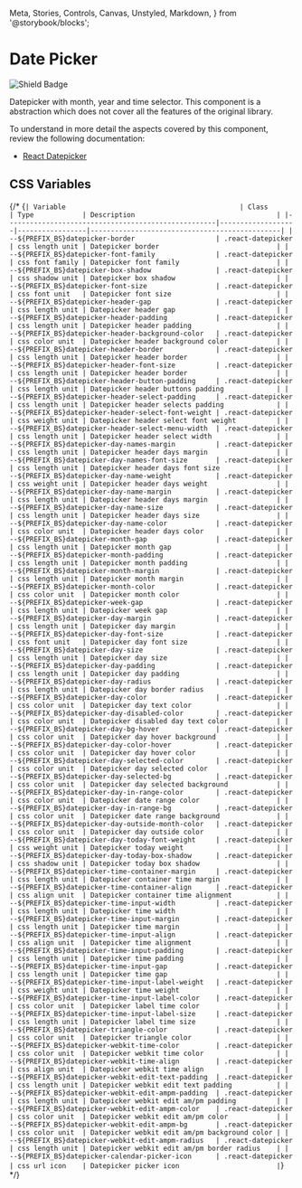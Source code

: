   Meta,
  Stories,
  Controls,
  Canvas,
  Unstyled,
  Markdown,
} from '@storybook/blocks';


<Meta of={DDatePickerStories} />

# Date Picker

![Shield Badge](https://img.shields.io/badge/Abstraction%20Component-4848b7)

Datepicker with month, year and time selector. This component is a abstraction which does
not cover all the features of the original library.

To understand in more detail the aspects covered by this component, review the following documentation:

+ [React Datepicker](https://reactdatepicker.com/)

## CSS Variables
{/*
<Markdown>
  {`
| Variable                                           | Class             | Type            | Description                                   |
|----------------------------------------------------|-------------------|-----------------|-----------------------------------------------|
| --${PREFIX_BS}datepicker-border                    | .react-datepicker | css length unit | Datepicker border                             |
| --${PREFIX_BS}datepicker-font-family               | .react-datepicker | css font family | Datepicker font family                        |
| --${PREFIX_BS}datepicker-box-shadow                | .react-datepicker | css shadow unit | Datepicker box shadow                         |
| --${PREFIX_BS}datepicker-font-size                 | .react-datepicker | css font unit   | Datepicker font size                          |
| --${PREFIX_BS}datepicker-header-gap                | .react-datepicker | css length unit | Datepicker header gap                         |
| --${PREFIX_BS}datepicker-header-padding            | .react-datepicker | css length unit | Datepicker header padding                     |
| --${PREFIX_BS}datepicker-header-background-color   | .react-datepicker | css color unit  | Datepicker header background color            |
| --${PREFIX_BS}datepicker-header-border             | .react-datepicker | css length unit | Datepicker header border                      |
| --${PREFIX_BS}datepicker-header-font-size          | .react-datepicker | css length unit | Datepicker header border                      |
| --${PREFIX_BS}datepicker-header-button-padding     | .react-datepicker | css length unit | Datepicker header buttons padding             |
| --${PREFIX_BS}datepicker-header-select-padding     | .react-datepicker | css length unit | Datepicker header selects padding             |
| --${PREFIX_BS}datepicker-header-select-font-weight | .react-datepicker | css weight unit | Datepicker header select font weight          |
| --${PREFIX_BS}datepicker-header-select-menu-width  | .react-datepicker | css length unit | Datepicker header select width                |
| --${PREFIX_BS}datepicker-day-names-margin          | .react-datepicker | css length unit | Datepicker header days margin                 |
| --${PREFIX_BS}datepicker-day-names-font-size       | .react-datepicker | css length unit | Datepicker header days font size              |
| --${PREFIX_BS}datepicker-day-name-weight           | .react-datepicker | css weight unit | Datepicker header days weight                 |
| --${PREFIX_BS}datepicker-day-name-margin           | .react-datepicker | css length unit | Datepicker header days margin                 |
| --${PREFIX_BS}datepicker-day-name-size             | .react-datepicker | css length unit | Datepicker header days size                   |
| --${PREFIX_BS}datepicker-day-name-color            | .react-datepicker | css color unit  | Datepicker header days color                  |
| --${PREFIX_BS}datepicker-month-gap                 | .react-datepicker | css length unit | Datepicker month gap                          |
| --${PREFIX_BS}datepicker-month-padding             | .react-datepicker | css length unit | Datepicker month padding                      |
| --${PREFIX_BS}datepicker-month-margin              | .react-datepicker | css length unit | Datepicker month margin                       |
| --${PREFIX_BS}datepicker-month-color               | .react-datepicker | css color unit  | Datepicker month color                        |
| --${PREFIX_BS}datepicker-week-gap                  | .react-datepicker | css length unit | Datepicker week gap                           |
| --${PREFIX_BS}datepicker-day-margin                | .react-datepicker | css length unit | Datepicker day margin                         |
| --${PREFIX_BS}datepicker-day-font-size             | .react-datepicker | css font unit   | Datepicker day font size                      |
| --${PREFIX_BS}datepicker-day-size                  | .react-datepicker | css length unit | Datepicker day size                           |
| --${PREFIX_BS}datepicker-day-padding               | .react-datepicker | css length unit | Datepicker day padding                        |
| --${PREFIX_BS}datepicker-day-radius                | .react-datepicker | css length unit | Datepicker day border radius                  |
| --${PREFIX_BS}datepicker-day-color                 | .react-datepicker | css color unit  | Datepicker day text color                     |
| --${PREFIX_BS}datepicker-day-disabled-color        | .react-datepicker | css color unit  | Datepicker disabled day text color            |
| --${PREFIX_BS}datepicker-day-bg-hover              | .react-datepicker | css color unit  | Datepicker day hover background               |
| --${PREFIX_BS}datepicker-day-color-hover           | .react-datepicker | css color unit  | Datepicker day hover color                    |
| --${PREFIX_BS}datepicker-day-selected-color        | .react-datepicker | css color unit  | Datepicker day selected color                 |
| --${PREFIX_BS}datepicker-day-selected-bg           | .react-datepicker | css color unit  | Datepicker day selected background            |
| --${PREFIX_BS}datepicker-day-in-range-color        | .react-datepicker | css color unit  | Datepicker date range color                   |
| --${PREFIX_BS}datepicker-day-in-range-bg           | .react-datepicker | css color unit  | Datepicker date range background              |
| --${PREFIX_BS}datepicker-day-outside-month-color   | .react-datepicker | css color unit  | Datepicker day outside color                  |
| --${PREFIX_BS}datepicker-day-today-font-weight     | .react-datepicker | css weight unit | Datepicker today weight                       |
| --${PREFIX_BS}datepicker-day-today-box-shadow      | .react-datepicker | css shadow unit | Datepicker today box shadow                   |
| --${PREFIX_BS}datepicker-time-container-margin     | .react-datepicker | css length unit | Datepicker container time margin              |
| --${PREFIX_BS}datepicker-time-container-align      | .react-datepicker | css align unit  | Datepicker container time alignment           |
| --${PREFIX_BS}datepicker-time-input-width          | .react-datepicker | css length unit | Datepicker time width                         |
| --${PREFIX_BS}datepicker-time-input-margin         | .react-datepicker | css length unit | Datepicker time margin                        |
| --${PREFIX_BS}datepicker-time-input-align          | .react-datepicker | css align unit  | Datepicker time alignment                     |
| --${PREFIX_BS}datepicker-time-input-padding        | .react-datepicker | css length unit | Datepicker time padding                       |
| --${PREFIX_BS}datepicker-time-input-gap            | .react-datepicker | css length unit | Datepicker time gap                           |
| --${PREFIX_BS}datepicker-time-input-label-weight   | .react-datepicker | css weight unit | Datepicker time weight                        |
| --${PREFIX_BS}datepicker-time-input-label-color    | .react-datepicker | css color unit  | Datepicker label time color                   |
| --${PREFIX_BS}datepicker-time-input-label-size     | .react-datepicker | css length unit | Datepicker label time size                    |
| --${PREFIX_BS}datepicker-triangle-color            | .react-datepicker | css color unit  | Datepicker triangle color                     |
| --${PREFIX_BS}datepicker-webkit-time-color         | .react-datepicker | css color unit  | Datepicker webkit time color                  |
| --${PREFIX_BS}datepicker-webkit-time-align         | .react-datepicker | css align unit  | Datepicker webkit time align                  |
| --${PREFIX_BS}datepicker-webkit-edit-text-padding  | .react-datepicker | css length unit | Datepicker webkit edit text padding           |
| --${PREFIX_BS}datepicker-webkit-edit-ampm-padding  | .react-datepicker | css length unit | Datepicker webkit edit am/pm padding          |
| --${PREFIX_BS}datepicker-webkit-edit-ampm-color    | .react-datepicker | css color unit  | Datepicker webkit edit am/pm color            |
| --${PREFIX_BS}datepicker-webkit-edit-ampm-bg       | .react-datepicker | css color unit  | Datepicker webkit edit am/pm background color |
| --${PREFIX_BS}datepicker-webkit-edit-ampm-radius   | .react-datepicker | css length unit | Datepicker webkit edit am/pm border radius    |
| --${PREFIX_BS}datepicker-calendar-picker-icon      | .react-datepicker | css url icon    | Datepicker picker icon                        |
  `}
</Markdown> */}

<Canvas of={DDatePickerStories.Default} />
<Controls of={DDatePickerStories.Default} />
<Stories />
